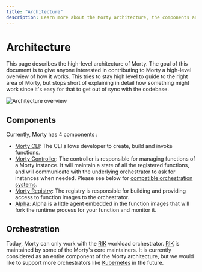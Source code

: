 ```yaml
---
title: "Architecture"
description: Learn more about the Morty architecture, the components and more.
---
```


# Architecture

This page describes the high-level architecture of Morty. The goal of this document is to give anyone interested in contributing to Morty a high-level overview of how it works. This tries to stay high level to guide to the right area of Morty, but stops short of explaining in detail how something might work since it's easy for that to get out of sync with the codebase.

![Architecture overview](/morty-architecture-simple.png)

## Components

Currently, Morty has 4 components :

- [Morty CLI](https://github.com/morty-faas/cli): The CLI allows developer to create, build and invoke functions.
- [Morty Controller](https://github.com/morty-fass/gateway): The controller is responsible for managing functions of a Morty instance. It will maintain a state of all the registered functions, and will communicate with the underlying orchestrator to ask for instances when needed. Please see below for [compatible orchestration systems](#orchestration).
- [Morty Registry](#): The registry is responsible for building and providing access to function images to the orchestrator.
- [Alpha](#): Alpha is a little agent embedded in the function images that will fork the runtime process for your function and monitor it.

## Orchestration

Today, Morty can only work with the [RIK](https://github.com/rik-org/rik) workload orchestrator. [RIK](https://github.com/rik-org/rik) is maintained by some of the Morty's core maintainers. It is currently considered as an entire component of the Morty architecture,
but we would like to support more orchestrators like [Kubernetes](https://kubernetes.io) in the future.
